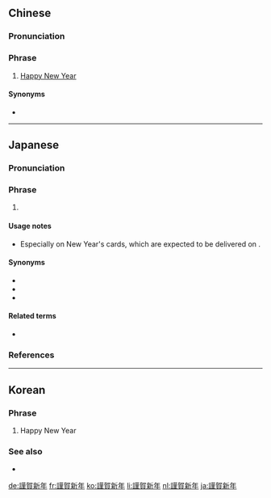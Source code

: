{{also|谨贺新年}}
==Chinese==
{{zh-forms|s=谨贺新年|type=22}}

===Pronunciation===
{{zh-pron
|m=jǐnhèxīnnián
|cat=ph
}}

===Phrase===
{{zh-phrase}}

# [[Happy New Year]]

====Synonyms====
* {{zh-l|恭賀新禧}}

----

==Japanese==
{{ja-kanjitab|きん|が|しん|ねん|yomi=o}}

===Pronunciation===
{{ja-pron|yomi=o|きんが しんねん|acc=4|acc_ref=DJR}}

===Phrase===
{{ja-pos|きんが しんねん|phrase|head=[[謹賀]][[新年]]}}

# {{lb|ja|written language}} {{l|en|Happy New Year!}}

====Usage notes====
* Especially on New Year's cards, which are expected to be delivered on {{l|en|New Year's Day}}.

====Synonyms====
* {{ja-r|明けましておめでとうございます|あけまして おめでとう ございます}}
* {{ja-r|新年おめでとうございます|しんねん おめでとう ございます}}
* {{ja-r|新年明けましておめでとうございます|しんねん あけまして おめでとう ございます}}

====Related terms====
* {{ja-r|良いお年をお迎え下さい|よい おとし を おむかえ ください}}

===References===
<references/>

----

==Korean==
{{ko-hanjatab}}

===Phrase===
{{ko-pos|phrase|hangeul=근하신년|rv=geunha-sinnyeon}}

# Happy New Year

===See also===
* {{pedia|Japanese New Year}}

[[de:謹賀新年]]
[[fr:謹賀新年]]
[[ko:謹賀新年]]
[[li:謹賀新年]]
[[nl:謹賀新年]]
[[ja:謹賀新年]]